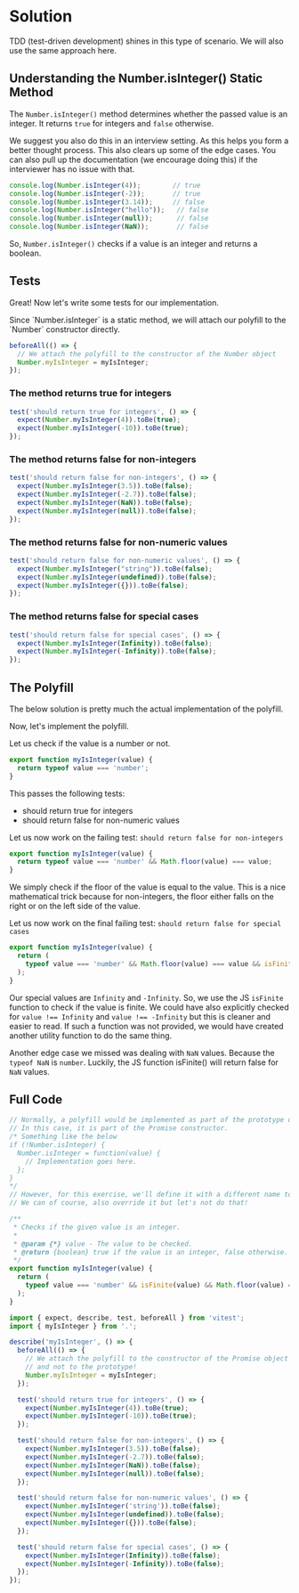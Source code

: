
# Solution

TDD (test-driven development) shines in this type of scenario. We will also use the same approach here.

## Understanding the Number.isInteger() Static Method

The `Number.isInteger()` method determines whether the passed value is an integer. It returns `true` for integers and `false` otherwise.

<Callout>
We suggest you also do this in an interview setting. As this helps you form a better thought process. This also clears up some of the edge cases. You can also pull up the documentation (we encourage doing this) if the interviewer has no issue with that.
</Callout>

```js 
console.log(Number.isInteger(4));        // true
console.log(Number.isInteger(-2));       // true
console.log(Number.isInteger(3.14));     // false
console.log(Number.isInteger("hello"));   // false
console.log(Number.isInteger(null));      // false
console.log(Number.isInteger(NaN));       // false
```

So, `Number.isInteger()` checks if a value is an integer and returns a boolean.

## Tests

Great! Now let's write some tests for our implementation.

<Callout>
Since `Number.isInteger` is a static method, we will attach our polyfill to the `Number` constructor directly. 

```js
beforeAll(() => {
  // We attach the polyfill to the constructor of the Number object
  Number.myIsInteger = myIsInteger;
});
```
</Callout>

### The method returns true for integers

```js title="index.test.js"
test('should return true for integers', () => {
  expect(Number.myIsInteger(4)).toBe(true);
  expect(Number.myIsInteger(-10)).toBe(true);
});
```

### The method returns false for non-integers

```js title="index.test.js"
test('should return false for non-integers', () => {
  expect(Number.myIsInteger(3.5)).toBe(false);
  expect(Number.myIsInteger(-2.7)).toBe(false);
  expect(Number.myIsInteger(NaN)).toBe(false);
  expect(Number.myIsInteger(null)).toBe(false);
});
```

### The method returns false for non-numeric values

```js title="index.test.js"
test('should return false for non-numeric values', () => {
  expect(Number.myIsInteger("string")).toBe(false);
  expect(Number.myIsInteger(undefined)).toBe(false);
  expect(Number.myIsInteger({})).toBe(false);
});
```

### The method returns false for special cases

```js title="index.test.js"
test('should return false for special cases', () => {
  expect(Number.myIsInteger(Infinity)).toBe(false);
  expect(Number.myIsInteger(-Infinity)).toBe(false);
});
```

## The Polyfill

<Callout>
The below solution is pretty much the actual implementation of the polyfill.
</Callout>

Now, let's implement the polyfill.

Let us check if the value is a number or not.

```js title="index.js" showLineNumbers {2}
export function myIsInteger(value) {
  return typeof value === 'number';
}
```

This passes the following tests:

- should return true for integers
- should return false for non-numeric values

Let us now work on the failing test: `should return false for non-integers`

```js title="index.test.js" showLineNumbers {2}
export function myIsInteger(value) {
  return typeof value === 'number' && Math.floor(value) === value;
}
```

We simply check if the floor of the value is equal to the value. This is a nice mathematical trick because for non-integers, the floor either falls on the right or on the left side of the value.

Let us now work on the final failing test: `should return false for special cases`

```js title="index.test.js" showLineNumbers {2-4}
export function myIsInteger(value) {
  return (
    typeof value === 'number' && Math.floor(value) === value && isFinite(value)
  );
}
```

Our special values are `Infinity` and `-Infinity`. So, we use the JS `isFinite` function to check if the value is finite. We could have also explicitly checked for `value !== Infinity` and `value !== -Infinity` but this is cleaner and easier to read. If such a function was not provided, we would have created another utility function to do the same thing.

Another edge case we missed was dealing with `NaN` values. Because the `typeof NaN` is `number`. Luckily, the JS function isFinite() will return false for `NaN` values.

## Full Code

```js title="index.js" showLineNumbers
// Normally, a polyfill would be implemented as part of the prototype or the constructor of a global object.
// In this case, it is part of the Promise constructor.
/* Something like the below
if (!Number.isInteger) {
  Number.isInteger = function(value) {
    // Implementation goes here.
  };
} 
*/
// However, for this exercise, we'll define it with a different name to not confuse the global object.
// We can of course, also override it but let's not do that!

/**
 * Checks if the given value is an integer.
 *
 * @param {*} value - The value to be checked.
 * @return {boolean} true if the value is an integer, false otherwise.
 */
export function myIsInteger(value) {
  return (
    typeof value === 'number' && isFinite(value) && Math.floor(value) === value
  );
}
```

```js title="index.test.js" showLineNumbers
import { expect, describe, test, beforeAll } from 'vitest';
import { myIsInteger } from '.';

describe('myIsInteger', () => {
  beforeAll(() => {
    // We attach the polyfill to the constructor of the Promise object
    // and not to the prototype!
    Number.myIsInteger = myIsInteger;
  });

  test('should return true for integers', () => {
    expect(Number.myIsInteger(4)).toBe(true);
    expect(Number.myIsInteger(-10)).toBe(true);
  });

  test('should return false for non-integers', () => {
    expect(Number.myIsInteger(3.5)).toBe(false);
    expect(Number.myIsInteger(-2.7)).toBe(false);
    expect(Number.myIsInteger(NaN)).toBe(false);
    expect(Number.myIsInteger(null)).toBe(false);
  });

  test('should return false for non-numeric values', () => {
    expect(Number.myIsInteger('string')).toBe(false);
    expect(Number.myIsInteger(undefined)).toBe(false);
    expect(Number.myIsInteger({})).toBe(false);
  });

  test('should return false for special cases', () => {
    expect(Number.myIsInteger(Infinity)).toBe(false);
    expect(Number.myIsInteger(-Infinity)).toBe(false);
  });
});
```